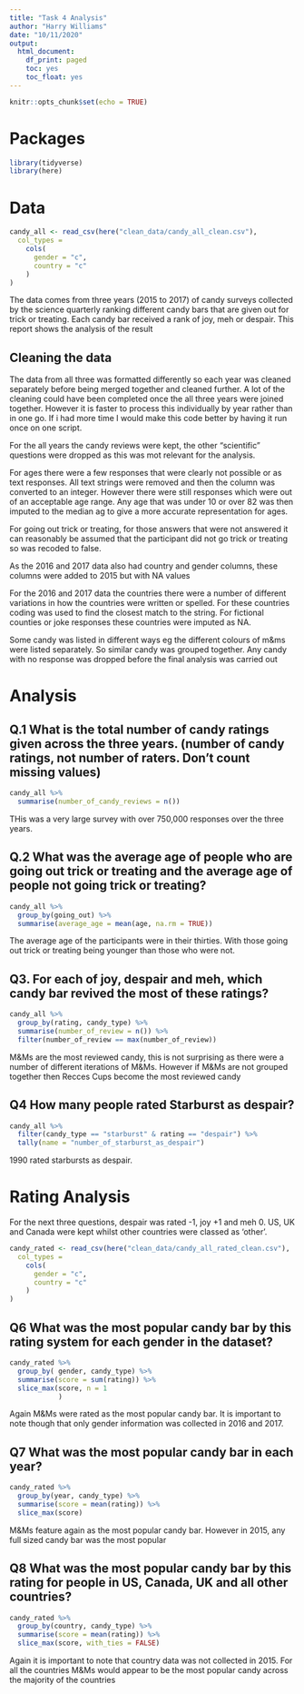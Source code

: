 ```yaml
---
title: "Task 4 Analysis"
author: "Harry Williams"
date: "10/11/2020"
output: 
  html_document:
    df_print: paged
    toc: yes
    toc_float: yes
---
```

```r
knitr::opts_chunk$set(echo = TRUE)
```

# Packages 

```r
library(tidyverse)
library(here)
```

# Data

```r

candy_all <- read_csv(here("clean_data/candy_all_clean.csv"),
  col_types =
    cols(
      gender = "c",
      country = "c"
    )
)
```

The data comes from three years (2015 to 2017) of candy surveys collected by the science quarterly ranking different candy bars that are given out for trick or treating. Each candy bar received a rank of joy, meh or despair. This report shows the analysis of the result

## Cleaning the data 

The data from all three was formatted differently so each year was cleaned separately before being merged together and cleaned further. A lot of the cleaning could have been completed once the all three years were joined together. However it is faster to process this individually by year rather than in one go. If i had more time I would make this code better by having it run once on one script.




For the all years the candy reviews were kept, the other "scientific" questions were dropped as this was mot relevant for the analysis. 

For ages there were a few responses that were clearly not possible or as text responses. All text strings were removed and then the column was converted to an integer. However there were still responses which were out of an acceptable age range. Any age that was under 10 or over 82 was then imputed to the median ag to give a more accurate representation for ages. 

For going out trick or treating, for those answers that were not answered it can reasonably be assumed that the participant did not go trick or treating so was recoded to false.

As the 2016 and 2017 data also had country and gender columns, these columns were added to 2015 but with NA values

For the 2016 and 2017 data the countries there were a number of different variations in how the countries were written or spelled. For these countries coding was used to find the closest match to the string. For fictional counties or joke responses these countries were imputed as NA. 

 Some candy was listed in different ways eg the different colours of m&ms were listed separately. So similar candy was grouped together. Any candy with no response was dropped before the final analysis was carried out


# Analysis


## Q.1 What is the total number of candy ratings given across the three years. (number of candy ratings, not number of raters. Don’t count missing values)

```r
candy_all %>%
  summarise(number_of_candy_reviews = n())
```
THis was a very large survey with over 750,000 responses over the three years. 

## Q.2 What was the average age of people who are going out trick or treating and the average age of people not going trick or treating?

```r
candy_all %>%
  group_by(going_out) %>%
  summarise(average_age = mean(age, na.rm = TRUE))
```

The average age of the participants were in their thirties. With those going out trick or treating being younger than those who were not.

## Q3. For each of joy, despair and meh, which candy bar revived the most of these ratings?

```r
candy_all %>%
  group_by(rating, candy_type) %>%
  summarise(number_of_review = n()) %>%
  filter(number_of_review == max(number_of_review))
```
M&Ms are the most reviewed candy, this is not surprising as there were a number of different iterations of M&Ms. However if M&Ms are not grouped together then Recces Cups become the most reviewed candy

## Q4 How many people rated Starburst as despair?

```r
candy_all %>%
  filter(candy_type == "starburst" & rating == "despair") %>%
  tally(name = "number_of_starburst_as_despair")
```

1990  rated starbursts as despair.

# Rating Analysis

For the next three questions, despair was  rated -1, joy  +1 and meh  0. US, UK and Canada were kept whilst other countries were classed as 'other'.

```r
candy_rated <- read_csv(here("clean_data/candy_all_rated_clean.csv"),
  col_types =
    cols(
      gender = "c",
      country = "c"
    )
)
```

## Q6 What was the most popular candy bar by this rating system for each gender in the dataset? 

```r
candy_rated %>%
  group_by( gender, candy_type) %>%
  summarise(score = sum(rating)) %>%
  slice_max(score, n = 1
            )
```
Again M&Ms were rated as the most popular candy bar. It is important to note though that only gender information was collected in 2016 and 2017.


##  Q7 What was the most popular candy bar in each year?

```r
candy_rated %>%
  group_by(year, candy_type) %>%
  summarise(score = mean(rating)) %>%
  slice_max(score)
```
M&Ms feature again as the most popular candy bar. However in 2015, any full sized candy bar was the most popular

##  Q8 What was the most popular candy bar by this rating for people in US, Canada, UK and all other countries?

```r
candy_rated %>%
  group_by(country, candy_type) %>%
  summarise(score = mean(rating)) %>%
  slice_max(score, with_ties = FALSE)
```
Again it is important to note that country data was not collected in 2015. For all the countries M&Ms would appear to be the most popular candy across the majority of the countries